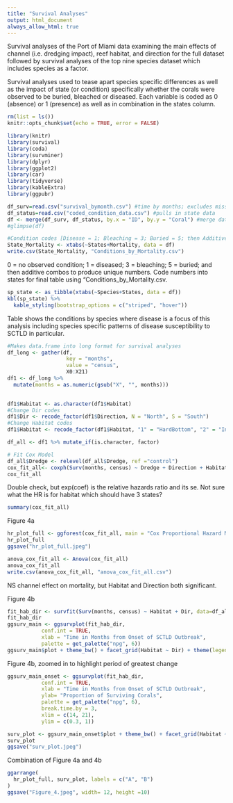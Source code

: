 ```yaml
---
title: "Survival Analyses"
output: html_document
always_allow_html: true
---
```


Survival analyses of the Port of Miami data examining the main effects of channel (i.e. dredging impact), reef habitat, and direction for the full dataset followed by survival analyses of the top nine species dataset which includes species as a factor. 

Survival analyses used to tease apart species specific differences as well as the impact of state (or condition) specifically whether the corals were observed to be buried, bleached or diseased. Each variable is coded as 0 (absence) or 1 (presence) as well as in combination in the states column.

```r
rm(list = ls())
knitr::opts_chunk$set(echo = TRUE, error = FALSE)
```

```r
library(knitr)
library(survival)
library(coda)
library(survminer)
library(dplyr)
library(ggplot2)
library(car)
library(tidyverse)
library(kableExtra)
library(ggpubr)
```

```r
df_surv=read.csv("survival_bymonth.csv") #time by months; excludes missing corals
df_status=read.csv("coded_condition_data.csv") #pulls in state data
df <- merge(df_surv, df_status, by.x = "ID", by.y = "Coral") #merge dataframes
#glimpse(df)
```

```r
#Condition codes [Disease = 1; Bleaching = 3; Buried = 5; then Additive combos]
State_Mortality <- xtabs(~States+Mortality, data = df)
write.csv(State_Mortality, "Conditions_by_Mortality.csv")
```
0 = no observed condition; 1 = diseased; 3 = bleaching; 5 = buried; and then additive combos to produce unique numbers. Code numbers into states for final table using "Conditions_by_Mortality.csv.

```r
sp_state <- as_tibble(xtabs(~Species+States, data = df))
kbl(sp_state) %>%
  kable_styling(bootstrap_options = c("striped", "hover"))
```
Table shows the conditions by species where disease is a focus of this analysis including species specific patterns of disease susceptibility to SCTLD in particular.

```r
#Makes data.frame into long format for survival analyses
df_long <- gather(df,
                   key = "months",
                   value = "census",
                   X0:X21)
df1 <- df_long %>% 
  mutate(months = as.numeric(gsub("X", "", months)))
  
```

```r
df1$Habitat <- as.character(df1$Habitat)
#Change Dir codes
df1$Dir <- recode_factor(df1$Direction, N = "North", S = "South")
#Change Habitat codes
df1$Habitat <- recode_factor(df1$Habitat, "1" = "HardBottom", "2" = "InnerReef", "3" = "OuterReef")

df_all <- df1 %>% mutate_if(is.character, factor)
```

```r
# Fit Cox Model
df_all$Dredge <- relevel(df_all$Dredge, ref ="control")
cox_fit_all<- coxph(Surv(months, census) ~ Dredge + Direction + Habitat, data=df_all)
cox_fit_all
```

Double check, but exp(coef) is the relative hazards ratio and its se. Not sure what the HR is for habitat which should have 3 states?

```r
summary(cox_fit_all)
```
Figure 4a
```r
hr_plot_full <- ggforest(cox_fit_all, main = "Cox Proportional Hazard Model")
hr_plot_full
ggsave("hr_plot_full.jpeg")
```


```r
anova_cox_fit_all <- Anova(cox_fit_all)
anova_cox_fit_all
write.csv(anova_cox_fit_all, "anova_cox_fit_all.csv")
```
NS channel effect on mortality, but Habitat and Direction both significant.


Figure 4b
```r
fit_hab_dir <- survfit(Surv(months, census) ~ Habitat + Dir, data=df_all)
fit_hab_dir
ggsurv_main <- ggsurvplot(fit_hab_dir,
           conf.int = TRUE,
           xlab = "Time in Months from Onset of SCTLD Outbreak",
           palette = get_palette("npg", 6))
ggsurv_main$plot + theme_bw() + facet_grid(Habitat ~ Dir) + theme(legend.position = "none")
```

Figure 4b, zoomed in to highlight period of greatest change
```r
ggsurv_main_onset <- ggsurvplot(fit_hab_dir,
           conf.int = TRUE,
           xlab = "Time in Months from Onset of SCTLD Outbreak",
           ylab= "Proportion of Surviving Corals",
           palette = get_palette("npg", 6),
           break.time.by = 3,
           xlim = c(14, 21),
           ylim = c(0.3, 1))

surv_plot <- ggsurv_main_onset$plot + theme_bw() + facet_grid(Habitat ~ Dir) + theme(legend.position = "none")
surv_plot
ggsave("surv_plot.jpeg")
```

Combination of Figure 4a and 4b
```r
ggarrange(
  hr_plot_full, surv_plot, labels = c("A", "B")
)
ggsave("Figure_4.jpeg", width= 12, height =10)
```




